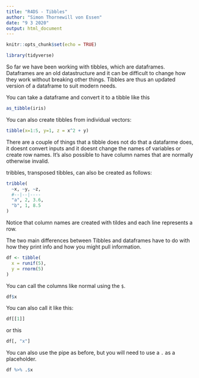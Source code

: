 ---
title: "R4DS - Tibbles"
author: "Simon Thornewill von Essen"
date: "9 3 2020"
output: html_document
---

```{r setup, include=FALSE}
knitr::opts_chunk$set(echo = TRUE)

library(tidyverse)
```

So far we have been working with tibbles, which are dataframes. Dataframes are an old datastructure and it can be difficult to change how they work without breaking other things. Tibbles are thus an updated version of a dataframe to suit modern needs.

You can take a dataframe and convert it to a tibble like this

```{r}
as_tibble(iris)
```

You can also create tibbles from individual vectors:

```{r}
tibble(x=1:5, y=1, z = x^2 + y)
```

There are a couple of things that a tibble does not do that a datafarme does, it doesnt convert inputs and it doesnt change the names of variables or create row names. It's also possible to have column names that are normally otherwise invalid.

tribbles, transposed tibbles, can also be created as follows:

```{r}
tribble(
  ~x, ~y, ~z,
  #--|--|----
  "a", 2, 3.6,
  "b", 1, 8.5
)
```

Notice that column names are created with tildes and each line represents a row.

The two main differences between Tibbles and dataframes have to do with how they print info and how you might pull information.

```{r}
df <- tibble(
  x = runif(5),
  y = rnorm(5)
)
```

You can call the columns like normal using the `$`.

```{r}
df$x
```

You can also call it like this:

```{r}
df[[1]]
```

or this

```{r}
df[, "x"]
```

You can also use the pipe as before, but you will need to use a `.` as a placeholder.

```{r}
df %>% .$x
```

